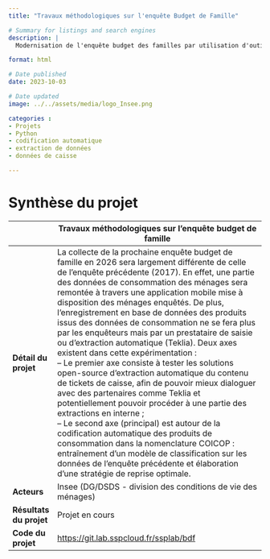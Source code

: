 ```yaml
---
title: "Travaux méthodologiques sur l'enquête Budget de Famille"

# Summary for listings and search engines
description: |
  Modernisation de l'enquête budget des familles par utilisation d'outils de classification automatique

format: html

# Date published
date: 2023-10-03

# Date updated
image: ../../assets/media/logo_Insee.png

categories :
- Projets
- Python
- codification automatique
- extraction de données
- données de caisse

---
```


# Synthèse du projet

|              | Travaux méthodologiques sur l'enquête budget de famille                            |
|--------------|------------------------------------------------------------------------------------|
| **Détail du projet**         | La collecte de la prochaine enquête budget de famille en 2026 sera largement différente de celle de l'enquête précédente (2017). En effet, une partie des données de consommation des ménages sera remontée à travers une application mobile mise à disposition des ménages enquêtés. De plus, l'enregistrement en base de données des produits issus des données de consommation ne se fera plus par les enquêteurs mais par un prestataire de saisie ou d'extraction automatique (Teklia). Deux axes existent dans cette expérimentation : <br> -- Le premier axe consiste à tester les solutions open-source d'extraction automatique du contenu de tickets de caisse, afin de pouvoir mieux dialoguer avec des partenaires comme Teklia et potentiellement pouvoir procéder à une partie des extractions en interne ; <br> -- Le second axe (principal) est autour de la codification automatique des produits de consommation dans la nomenclature COICOP : entraînement d'un modèle de classification sur les données de l'enquête précédente et élaboration d'une stratégie de reprise optimale.                                                                                             |
| **Acteurs**                  | Insee (DG/DSDS - division des conditions de vie des ménages)         |
| **Résultats du projet**      | Projet en cours                                                      |
| **Code du projet**           |[https://git.lab.sspcloud.fr/ssplab/bdf](https://git.lab.sspcloud.fr/ssplab/bdf) |


